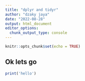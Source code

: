 ```yaml
---
title: "dplyr and tidyr"
author: "dzaky jaya"
date: "2022-08-28"
output: html_document
editor_options: 
  chunk_output_type: console
---
```


```r
knitr::opts_chunk$set(echo = TRUE)
```

## Ok lets go
```r
print('hello')
```

